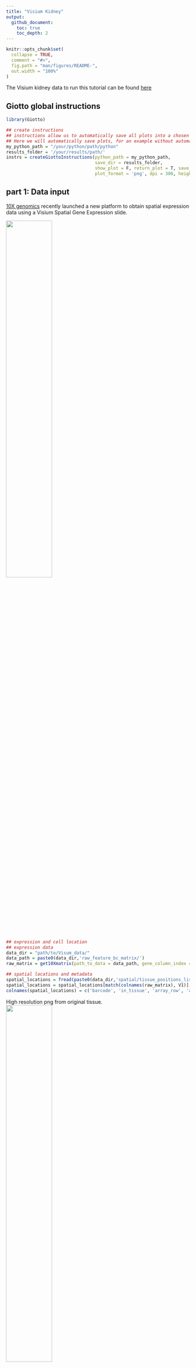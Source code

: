 ```yaml
---
title: "Visium Kidney"
output:
  github_document:
    toc: true
    toc_depth: 2
---
```


<!-- mouse_cortex_1_simple.md is generated from mouse_cortex_1_simple.Rmd Please edit that file -->

```r
knitr::opts_chunk$set(
  collapse = TRUE,
  comment = "#>",
  fig.path = "man/figures/README-",
  out.width = "100%"
)
```

The Visium kidney data to run this tutorial can be found [here](https://support.10xgenomics.com/spatial-gene-expression/datasets/1.0.0/V1_Mouse_Kidney)

## Giotto global instructions
```r
library(Giotto)

## create instructions
## instructions allow us to automatically save all plots into a chosen results folder
## Here we will automatically save plots, for an example without automatic saving see the visium brain dataset
my_python_path = "/your/python/path/python"
results_folder = '/your/results/path/'
instrs = createGiottoInstructions(python_path = my_python_path,
                                  save_dir = results_folder,
                                  show_plot = F, return_plot = T, save_plot = T,
                                  plot_format = 'png', dpi = 300, height = 9, width = 9)

```

## part 1: Data input

[10X genomics](https://www.10xgenomics.com/spatial-transcriptomics/) recently launched a new platform to obtain spatial expression data using a Visium Spatial Gene Expression slide.
  
![](../inst/images/general_figs/visium_technology.png){ width=50% } 

```r
## expression and cell location
## expression data
data_dir = "path/to/Visum_data/"
data_path = paste0(data_dir,'raw_feature_bc_matrix/')
raw_matrix = get10Xmatrix(path_to_data = data_path, gene_column_index = 2) # gene symbol is in the 2nd column

## spatial locations and metadata
spatial_locations = fread(paste0(data_dir,'spatial/tissue_positions_list.csv'))
spatial_locations = spatial_locations[match(colnames(raw_matrix), V1)]
colnames(spatial_locations) = c('barcode', 'in_tissue', 'array_row', 'array_col', 'col_pxl', 'row_pxl')
```

 
High resolution png from original tissue.  
![](../inst/images/mouse_Visium_kidney/mouse_kidney_highres.png){ width=50% } 



## part 2: Create Giotto object & process data

```r
## we need to reverse the column pixel to get the same .jpg image as provided by 10X
visium_kidney <- createGiottoObject(raw_exprs = raw_matrix,
                                    spatial_locs = spatial_results[,.(row_pxl,-col_pxl)],
                                    instructions = instrs,
                                    cell_metadata = spatial_results[,.(in_tissue, array_row, array_col)])
## check metadata
pDataDT(visium_kidney)

## compare in tissue with provided jpg
spatPlot(gobject = visium_kidney, cell_color = 'in_tissue', point_size = 2,
         cell_color_code = c('0' = 'lightgrey', '1' = 'blue'),
         save_param = list(save_name = '2_in_tissue'))
```

![](../inst/images/mouse_Visium_kidney/vignette_200326/2_in_tissue.png){ width=50% } 

```r
## subset on spots that were covered by tissue
metadata = pDataDT(visium_kidney)
in_tissue_barcodes = metadata[in_tissue == 1]$cell_ID
visium_kidney = subsetGiotto(visium_kidney, cell_ids = in_tissue_barcodes)

## filter
visium_kidney <- filterGiotto(gobject = visium_kidney,
                              expression_threshold = 1,
                              gene_det_in_min_cells = 50,
                              min_det_genes_per_cell = 1000,
                              expression_values = c('raw'),
                              verbose = T)

## normalize
visium_kidney <- normalizeGiotto(gobject = visium_kidney, scalefactor = 6000, verbose = T)

## add gene & cell statistics
visium_kidney <- addStatistics(gobject = visium_kidney)

## visualize
spatPlot2D(gobject = visium_kidney, 
           save_param = list(save_name = '2_spatial_locations'))
```

![](../inst/images/mouse_Visium_kidney/vignette_200326/2_spatial_locations.png){ width=50% } 

```r
spatPlot2D(gobject = visium_kidney, cell_color = 'nr_genes', color_as_factor = F,
           save_param = list(save_name = '2_nr_genes'))
```

![](../inst/images/mouse_Visium_kidney/vignette_200326/2_nr_genes.png){ width=50% } 



## part 3: dimension reduction

```r
## highly variable genes (HVG)
visium_kidney <- calculateHVG(gobject = visium_kidney,
                              save_param = list(save_name = '3_HVGplot'))
```

![](../inst/images/mouse_Visium_kidney/vignette_200326/3_HVGplot.png){ width=50% } 

```r
## select genes based on HVG and gene statistics, both found in gene metadata
gene_metadata = fDataDT(visium_kidney)
featgenes = gene_metadata[hvg == 'yes' & perc_cells > 4 & mean_expr_det > 0.5]$gene_ID

## run PCA on expression values (default)
visium_kidney <- runPCA(gobject = visium_kidney, genes_to_use = featgenes, scale_unit = F)
signPCA(visium_kidney, genes_to_use = featgenes, scale_unit = F,
        save_param = list(save_name = '3_screeplot'))
```

![](../inst/images/mouse_Visium_kidney/vignette_200326/3_screeplot.png){ width=50% } 

```r
plotPCA(gobject = visium_kidney,
        save_param = list(save_name = '3_PCA_reduction'))
```

![](../inst/images/mouse_Visium_kidney/vignette_200326/3_PCA_reduction.png){ width=50% } 

```r
## run UMAP and tSNE on PCA space (default)
visium_kidney <- runUMAP(visium_kidney, dimensions_to_use = 1:10)
plotUMAP(gobject = visium_kidney,
         save_param = list(save_name = '3_UMAP_reduction'))
```

![](../inst/images/mouse_Visium_kidney/vignette_200326/3_UMAP_reduction.png){ width=50% } 

```r
visium_kidney <- runtSNE(visium_kidney, dimensions_to_use = 1:10)
plotTSNE(gobject = visium_kidney,
         save_param = list(save_name = '3_tSNE_reduction'))
```

![](../inst/images/mouse_Visium_kidney/vignette_200326/3_tSNE_reduction.png){ width=50% } 



## part 4:  cluster

```r
## sNN network (default)
visium_kidney <- createNearestNetwork(gobject = visium_kidney, dimensions_to_use = 1:10, k = 15)
## Leiden clustering
visium_kidney <- doLeidenCluster(gobject = visium_kidney, resolution = 0.4, n_iterations = 1000)
plotUMAP(gobject = visium_kidney,
         cell_color = 'leiden_clus', show_NN_network = T, point_size = 2.5,
         save_param = list(save_name = '4_UMAP_leiden'))
```

![](../inst/images/mouse_Visium_kidney/vignette_200326/4_UMAP_leiden.png){ width=50% } 

## part 5: co-visualize

```r
# expression and spatial
spatDimPlot(gobject = visium_kidney, cell_color = 'leiden_clus',
            dim_point_size = 2, spat_point_size = 2.5,
            save_param = list(save_name = '5_covis_leiden'))
```

![](../inst/images/mouse_Visium_kidney/vignette_200326/5_covis_leiden.png){ width=50% } 

```r
spatDimPlot(gobject = visium_kidney, cell_color = 'nr_genes', color_as_factor = F,
            dim_point_size = 2, spat_point_size = 2.5,
            save_param = list(save_name = '5_nr_genes'))
```

![](../inst/images/mouse_Visium_kidney/vignette_200326/5_nr_genes.png){ width=50% } 



## part 6: cell type marker gene detection

#### gini
```r
## ---- ##
gini_markers_subclusters = findMarkers_one_vs_all(gobject = visium_kidney,
                                                  method = 'gini',
                                                  expression_values = 'normalized',
                                                  cluster_column = 'leiden_clus',
                                                  min_genes = 20,
                                                  min_expr_gini_score = 0.5,
                                                  min_det_gini_score = 0.5)
topgenes_gini = gini_markers_subclusters[, head(.SD, 2), by = 'cluster']$genes

# violinplot
violinPlot(visium_kidney, genes = unique(topgenes_gini), cluster_column = 'leiden_clus',
           strip_text = 8, strip_position = 'right',
           save_param = c(save_name = '6_violinplot_gini', base_width = 5, base_height = 10))
```

![](../inst/images/mouse_Visium_kidney/vignette_200326/6_violinplot_gini.png){ width=50% } 

```r
# cluster heatmap
my_cluster_order = c(2, 4, 5, 3, 6, 7, 8, 9, 10, 1)
plotMetaDataHeatmap(visium_kidney, selected_genes = topgenes_gini, custom_cluster_order = my_cluster_order,
                    metadata_cols = c('leiden_clus'), x_text_size = 10, y_text_size = 10,
                    save_param = c(save_name = '6_metaheatmap_gini'))
```

![](../inst/images/mouse_Visium_kidney/vignette_200326/6_metaheatmap_gini.png){ width=50% } 

```r
# umap plots
dimGenePlot2D(visium_kidney, expression_values = 'scaled',
              genes = gini_markers_subclusters[, head(.SD, 1), by = 'cluster']$genes,
              cow_n_col = 3, point_size = 1,
              genes_high_color = 'red', genes_mid_color = 'white', genes_low_color = 'darkblue', midpoint = 0,
              save_param = c(save_name = '6_gini_umap', base_width = 8, base_height = 5))
```

![](../inst/images/mouse_Visium_kidney/vignette_200326/6_gini_umap.png){ width=50% } 



#### scran

```r
## ----- ##
scran_markers_subclusters = findMarkers_one_vs_all(gobject = visium_kidney,
                                                   method = 'scran',
                                                   expression_values = 'normalized',
                                                   cluster_column = 'leiden_clus')
topgenes_scran = scran_markers_subclusters[, head(.SD, 2), by = 'cluster']$genes

# violinplot
violinPlot(visium_kidney, genes = unique(topgenes_scran), cluster_column = 'leiden_clus',
           strip_text = 10, strip_position = 'right',
           save_param = c(save_name = '6_violinplot_scran', base_width = 5))
```

![](../inst/images/mouse_Visium_kidney/vignette_200326/6_violinplot_scran.png){ width=50% } 

```r
# cluster heatmap
plotMetaDataHeatmap(visium_kidney, selected_genes = topgenes_scran, custom_cluster_order = my_cluster_order,
                    metadata_cols = c('leiden_clus'),
                    save_param = c(save_name = '6_metaheatmap_scran'))
```

![](../inst/images/mouse_Visium_kidney/vignette_200326/6_metaheatmap_scran.png){ width=50% } 

```r
# umap plots
dimGenePlot(visium_kidney, expression_values = 'scaled',
            genes = scran_markers_subclusters[, head(.SD, 1), by = 'cluster']$genes,
            cow_n_col = 3, point_size = 1,
            genes_high_color = 'red', genes_mid_color = 'white', genes_low_color = 'darkblue', midpoint = 0,
            save_param = c(save_name = '6_scran_umap', base_width = 8, base_height = 5))
```

![](../inst/images/mouse_Visium_kidney/vignette_200326/6_scran_umap.png){ width=50% } 


## part 7: cell-type annotation

Visium spatial transcriptomics does not provide single-cell resolution, making cell type annotation a harder problem. Giotto provides 3 ways to calculate enrichment of specific cell-type signature gene list:    
- PAGE  
- rank  
- hypergeometric test

See the [mouse Visium brain dataset](./mouse_visium_brain_200325.html) for an example.



## part 8: spatial grid ####

```r
visium_kidney <- createSpatialGrid(gobject = visium_kidney,
                                   sdimx_stepsize = 400,
                                   sdimy_stepsize = 400,
                                   minimum_padding = 0)
spatPlot(visium_kidney, cell_color = 'leiden_clus', show_grid = T,
         grid_color = 'red', spatial_grid_name = 'spatial_grid', 
         save_param = c(save_name = '8_grid'))
```

![](../inst/images/mouse_Visium_kidney/vignette_200326/8_grid.png){ width=50% } 


## part 9: spatial network ####

```r
## (default) delaunay network: stats + creation
plotStatDelaunayNetwork(gobject = visium_kidney, maximum_distance = 400, save_plot = F)
visium_kidney = createSpatialNetwork(gobject = visium_kidney, maximum_distance_delaunay = 400, minimum_k = 2)

spatPlot(gobject = visium_kidney, show_network = T,
         network_color = 'blue', spatial_network_name = 'delaunay_network',
         save_param = c(save_name = '9_delaunay_network'))
```

![](../inst/images/mouse_Visium_kidney/vignette_200326/9_delaunay_network.png){ width=50% } 

```r
## kNN network
visium_kidney <- createSpatialNetwork(gobject = visium_kidney, method = 'kNN', k = 5, maximum_distance_knn = 400)
spatPlot(gobject = visium_kidney, show_network = T,
         network_color = 'blue', spatial_network_name = 'spatial_network',
         save_param = c(save_name = '9_spatial_network_k5'))
```

![](../inst/images/mouse_Visium_kidney/vignette_200326/9_spatial_network_k5.png){ width=50% } 



## part 10: spatial genes ####

### Spatial genes

```r
## kmeans binarization
kmtest = binSpect(visium_kidney, bin_method = 'kmeans',
                            do_fisher_test = T, 
                            spatial_network_name = 'delaunay_network', verbose = T)
spatGenePlot(visium_kidney, expression_values = 'scaled',
             genes = kmtest$genes[1:6], cow_n_col = 2, point_size = 1.5,
             genes_high_color = 'red', genes_mid_color = 'white', genes_low_color = 'darkblue', midpoint = 0,
             save_param = c(save_name = '10_spatial_genes_km'))
```

![](../inst/images/mouse_Visium_kidney/vignette_200326/10_spatial_genes_km.png){ width=50% } 

```r
## rank binarization
ranktest = binSpect(visium_kidney, bin_method = 'rank', 
                              do_fisher_test = T, percentage_rank = 30,
                              spatial_network_name = 'delaunay_network', verbose = T)
spatGenePlot(visium_kidney, expression_values = 'scaled',
             genes = ranktest$genes[1:6], cow_n_col = 2, point_size = 1.5,
             genes_high_color = 'red', genes_mid_color = 'white', genes_low_color = 'darkblue', midpoint = 0,
             save_param = c(save_name = '10_spatial_genes_rank'))
```

![](../inst/images/mouse_Visium_kidney/vignette_200326/10_spatial_genes_rank.png){ width=50% } 

```r
## silhouette
spatial_genes = silhouetteRank(gobject = visium_kidney,
                               expression_values = 'scaled',
                               rbp_p=0.95, examine_top=0.3)
spatGenePlot(visium_kidney, expression_values = 'scaled',
             genes = spatial_genes$genes[1:6], cow_n_col = 2, point_size = 1.5,
             genes_high_color = 'red', genes_mid_color = 'white', genes_low_color = 'darkblue', midpoint = 0,
             save_param = c(save_name = '10_spatial_genes'))
```

![](../inst/images/mouse_Visium_kidney/vignette_200326/10_spatial_genes.png){ width=50% } 



### Spatial co-expression patterns


```r
## spatially correlated genes ##
ext_spatial_genes = kmtest[1:500]$genes

# 1. calculate gene spatial correlation and single-cell correlation 
# create spatial correlation object
spat_cor_netw_DT = detectSpatialCorGenes(visium_kidney, 
                                         method = 'network', spatial_network_name = 'delaunay_network',
                                         subset_genes = ext_spatial_genes)


# 2. identify most similar spatially correlated genes for one gene
Napsa_top10_genes = showSpatialCorGenes(spat_cor_netw_DT, genes = 'Napsa', show_top_genes = 10)
spatGenePlot(visium_kidney, expression_values = 'scaled',
             genes = c('Napsa', 'Kap', 'Defb29', 'Prdx1'), point_size = 3,
             save_param = c(save_name = '10_Napsa_correlated_genes'))
```

![](../inst/images/mouse_Visium_kidney/vignette_200326/10_Napsa_correlated_genes.png){ width=50% } 

```r
# 3. cluster correlated genes & visualize
spat_cor_netw_DT = clusterSpatialCorGenes(spat_cor_netw_DT, name = 'spat_netw_clus', k = 8)

heatmSpatialCorGenes(visium_kidney, spatCorObject = spat_cor_netw_DT, use_clus_name = 'spat_netw_clus',
                     save_param = c(save_name = '10_heatmap_correlated_genes', save_format = 'pdf',
                                    base_height = 6, base_width = 8, units = 'cm'), 
                     heatmap_legend_param = list(title = NULL))
```

![](../inst/images/mouse_Visium_kidney/vignette_200326/10_heatmap_correlated_genes.png){ width=50% } 

```r
# 4. rank spatial correlated clusters and show genes for selected clusters
netw_ranks = rankSpatialCorGroups(visium_kidney, spatCorObject = spat_cor_netw_DT, use_clus_name = 'spat_netw_clus',
                                  save_param = c(save_name = '10_rank_correlated_groups',
                                                 base_height = 3, base_width = 5))
```

![](../inst/images/mouse_Visium_kidney/vignette_200326/10_rank_correlated_groups.png){ width=50% } 

```r
top_netw_spat_cluster = showSpatialCorGenes(spat_cor_netw_DT, use_clus_name = 'spat_netw_clus',
                                            selected_clusters = 6, show_top_genes = 1)

# 5. create metagene enrichment score for clusters
cluster_genes_DT = showSpatialCorGenes(spat_cor_netw_DT, use_clus_name = 'spat_netw_clus', show_top_genes = 1)
cluster_genes = cluster_genes_DT$clus; names(cluster_genes) = cluster_genes_DT$gene_ID

visium_kidney = createMetagenes(visium_kidney, gene_clusters = cluster_genes, name = 'cluster_metagene')

spatCellPlot(visium_kidney,
             spat_enr_names = 'cluster_metagene',
             cell_annotation_values = netw_ranks$clusters,
             point_size = 1.5, cow_n_col = 4, 
             save_param = c(save_name = '10_spat_enrichment_score_plots',
                            base_width = 13, base_height = 6))
```

![](../inst/images/mouse_Visium_kidney/vignette_200326/10_spat_enrichment_score_plots.png){ width=50% } 

```r
# example for gene per cluster
top_netw_spat_cluster = showSpatialCorGenes(spat_cor_netw_DT, use_clus_name = 'spat_netw_clus',
                                            selected_clusters = 1:8, show_top_genes = 1)
first_genes = top_netw_spat_cluster[, head(.SD, 1), by = clus]$gene_ID
cluster_names = top_netw_spat_cluster[, head(.SD, 1), by = clus]$clus
names(first_genes) = cluster_names
first_genes = first_genes[as.character(netw_ranks$clusters)]

spatGenePlot(visium_kidney, genes = first_genes, expression_values = 'scaled', cow_n_col = 4, midpoint = 0, point_size = 2,
             save_param = c(save_name = '10_spat_enrichment_score_plots_genes',
                            base_width = 11, base_height = 6))
```

![](../inst/images/mouse_Visium_kidney/vignette_200326/10_spat_enrichment_score_plots_genes.png){ width=50% } 



## part 11: HMRF domains


```r
# spatial genes
my_spatial_genes <- kmtest[1:100]$genes

# do HMRF with different betas
hmrf_folder = paste0(results_folder,'/','11_HMRF/')
if(!file.exists(hmrf_folder)) dir.create(hmrf_folder, recursive = T)

HMRF_spatial_genes = doHMRF(gobject = visium_kidney, expression_values = 'scaled', 
                            spatial_network_name = 'delaunay_network',
                            spatial_genes = my_spatial_genes,
                            k = 5,
                            betas = c(0, 1, 6), 
                            output_folder = paste0(hmrf_folder, '/', 'Spatial_genes/SG_topgenes_k5_scaled'))

## view results of HMRF
## results not displayed
for(i in seq(0, 5, by = 1)) {
  viewHMRFresults2D(gobject = visium_kidney,
                    HMRFoutput = HMRF_spatial_genes,
                    k = 5, betas_to_view = i,
                    point_size = 2)
}
```

```r
## alternative way to view HMRF results
#results = writeHMRFresults(gobject = ST_test,
#                           HMRFoutput = HMRF_spatial_genes,
#                           k = 5, betas_to_view = seq(0, 25, by = 5))
#ST_test = addCellMetadata(ST_test, new_metadata = results, by_column = T, column_cell_ID = 'cell_ID')

## add HMRF of interest to giotto object
visium_kidney = addHMRF(gobject = visium_kidney,
                        HMRFoutput = HMRF_spatial_genes,
                        k = 5, betas_to_add = c(0, 2),
                        hmrf_name = 'HMRF')

## visualize
spatPlot(gobject = visium_kidney, cell_color = 'HMRF_k5_b.0', point_size = 5,
         save_param = c(save_name = '11_HMRF_k5_b.0'))
```

![](../inst/images/mouse_Visium_kidney/vignette_200326/11_HMRF_k5_b.0.png){ width=50% } 

```r
spatPlot(gobject = visium_kidney, cell_color = 'HMRF_k5_b.2', point_size = 5,
         save_param = c(save_name = '11_HMRF_k5_b.2'))
```

![](../inst/images/mouse_Visium_kidney/vignette_200326/11_HMRF_k5_b.2.png){ width=50% } 



## Export and create Giotto Viewer 


```r
# check which annotations are available
combineMetadata(visium_kidney, spat_enr_names = 'PAGE')

# select annotations, reductions and expression values to view in Giotto Viewer
viewer_folder = paste0(results_folder, '/', 'mouse_visium_kidney_viewer')

exportGiottoViewer(gobject = visium_kidney,
                   output_directory = viewer_folder,
                   spat_enr_names = 'PAGE', 
                   factor_annotations = c('in_tissue',
                                          'leiden_clus',
                                          'MRF_k5_b.2'),
                   numeric_annotations = c('nr_genes',
                                           'clus_25'),
                   dim_reductions = c('tsne', 'umap'),
                   dim_reduction_names = c('tsne', 'umap'),
                   expression_values = 'scaled',
                   expression_rounding = 2,
                   overwrite_dir = T)
```



